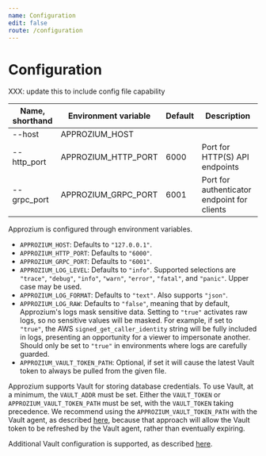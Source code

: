 ```yaml
---
name: Configuration
edit: false
route: /configuration
---
```


# Configuration

XXX: update this to include config file capability

| Name, shorthand | Environment variable | Default | Description                                 |
|-----------------|----------------------|---------|---------------------------------------------|
| --host          | APPROZIUM_HOST       |         |                                             |
| --http_port     | APPROZIUM_HTTP_PORT  | 6000    | Port for HTTP(S) API endpoints              |
| --grpc_port     | APPROZIUM_GRPC_PORT  | 6001    | Port for authenticator endpoint for clients |


Approzium is configured through environment variables.

- `APPROZIUM_HOST`: Defaults to `"127.0.0.1"`.
- `APPROZIUM_HTTP_PORT`: Defaults to `"6000"`.
- `APPROZIUM_GRPC_PORT`: Defaults to `"6001"`.
- `APPROZIUM_LOG_LEVEL`: Defaults to `"info"`. Supported selections are `"trace"`, `"debug"`,
    `"info"`, `"warn"`, `"error"`, `"fatal"`, and `"panic"`. Upper case may be used.
- `APPROZIUM_LOG_FORMAT`: Defaults to `"text"`. Also supports `"json"`.
- `APPROZIUM_LOG_RAW`: Defaults to `"false"`, meaning that by default, Approzium's logs mask sensitive data.
    Setting to `"true"` activates raw logs, so no sensitive values will be masked. For example, if set to `"true"`,
    the AWS `signed_get_caller_identity` string will be fully included in logs, presenting an opportunity for
    a viewer to impersonate another. Should only be set to `"true"` in environments where logs are carefully
    guarded.
- `APPROZIUM_VAULT_TOKEN_PATH`: Optional, if set it will cause the latest Vault token to always
    be pulled from the given file.

Approzium supports Vault for storing database credentials. To use Vault, at a minimum, the `VAULT_ADDR`
must be set. Either the `VAULT_TOKEN` or `APPROZIUM_VAULT_TOKEN_PATH` must be set, with the `VAULT_TOKEN`
taking precedence. We recommend using the `APPROZIUM_VAULT_TOKEN_PATH` with the Vault agent, as described
[here](https://learn.hashicorp.com/vault/identity-access-management/vault-agent-aws), because that approach
will allow the Vault token to be refreshed by the Vault agent, rather than eventually expiring.

Additional Vault configuration is supported, as described
[here](https://www.vaultproject.io/docs/commands#environment-variables).
